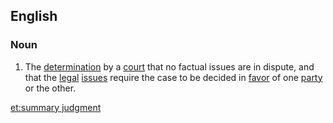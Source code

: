 ==English==
===Noun===
{{en-noun|head=[[summary]] [[judgment]]}}
# {{context|legal}} The [[determination]] by a [[court]] that no factual issues are in dispute, and that the [[legal]] [[issue]]s require the case to be decided in [[favor]] of one [[party]] or the other.

[[et:summary judgment]]